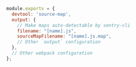 ```javascript {filename:webpack.config.js}
module.exports = {
  devtool: 'source-map',
  output: {
    // Make maps auto-detectable by sentry-cli
    filename: "[name].js",
    sourceMapFilename: "[name].js.map",
    // Other `output` configuration
  },
  // Other webpack configuration
};
```
